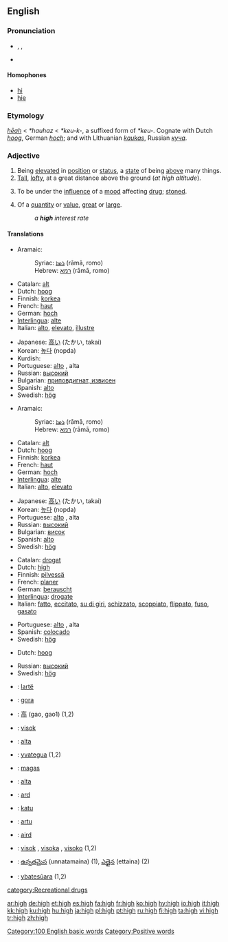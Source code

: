 {{wikipedia}}
==English==
{{rank|herself|year|dear|296|high|above|received|read}}

===Pronunciation===
*{{AHD|hī}}, {{IPA|/haɪ/}}, {{SAMPA|/haI/}}
*{{audio|en-us-high.ogg|Audio (US)}}
*:{{rhymes|aɪ}}

====Homophones====
*[[hi]]
*[[hie]]

===Etymology===
{{OE.}} ''[[heah|hēah]]'' < {{Ger.}} ''*hauhaz'' < {{IE.}} ''*keu-k-'', a suffixed form of ''*keu-''. Cognate with Dutch ''[[hoog]]'', German ''[[hoch]]''; and with Lithuanian ''[[kaukas]]'', Russian ''[[куча]]''.

===Adjective===
{{en-adj|higher|highest}}

# Being [[elevated]] in [[position]] or [[status]], a [[state]] of being [[above]] many things.
# [[tall|Tall]], [[lofty]], at a great distance above the ground (''at high altitude'').
# {{slang}} To be under the [[influence]] of a [[mood]] affecting [[drug]]; [[stoned]].<!--wikisaurus?-->
# Of a [[quantity]] or [[value]], [[great]] or [[large]].
#:''a '''high''' interest rate''

====Translations====
{{trans-top|elevated}}
*Aramaic:
*:Syriac: [[ܪܡܐ]] (rāmā, romo) {{c}}
*:Hebrew: [[רמא]] (rāmā, romo) {{c}}
*Catalan: [[alt]]
*Dutch: [[hoog]]
*Finnish: [[korkea]] 
*French: [[haut]]
*German: [[hoch]] 
*[[Interlingua]]: [[alte]]
*Italian: [[alto]], [[elevato]], [[illustre]]
{{trans-mid}}
*Japanese: [[高い]] (たかい, takai)
*Korean: [[높다]] (nopda)
*Kurdish: {{KUchar|[[به‌رز]]}}
*Portuguese: [[alto]] {{m}}, alta {{f}}
*Russian: [[высокий]] {{m}}
*Bulgarian: [[приповдигнат, извисен]]
*Spanish: [[alto]]
*Swedish: [[hög]]
{{trans-bottom}}

{{trans-top|tall, lofty}}
*Aramaic:
*:Syriac: [[ܪܡܐ]] (rāmā, romo) {{c}}
*:Hebrew: [[רמא]] (rāmā, romo) {{c}}
*Catalan: [[alt]]
*Dutch: [[hoog]]
*Finnish: [[korkea]] 
*French: [[haut]]
*German: [[hoch]] 
*[[Interlingua]]: [[alte]]
*Italian: [[alto]], [[elevato]]
{{trans-mid}}
*Japanese: [[高い]] (たかい, takai)
*Korean: [[높다]] (nopda)
*Portuguese: [[alto]] {{m}}, alta {{f}}
*Russian: [[высокий]] {{m}}
*Bulgarian: [[висок]]
*Spanish: [[alto]]
*Swedish: [[hög]]
{{trans-bottom}}

{{trans-top|slang: stoned}}
*Catalan: [[drogat]]
*Dutch: [[high]]
*Finnish: [[pilvessä]] 
*French: [[planer]] 
*German: [[berauscht]]
*[[Interlingua]]: [[drogate]]
*Italian: [[fatto]], [[eccitato]], [[su di giri]], [[schizzato]], [[scoppiato]], [[flippato]], [[fuso]], [[gasato]]
{{trans-mid}}
*Portuguese: [[alto]] {{m}}, alta {{f}}
*Spanish: [[colocado]]
*Swedish: [[hög]] 
{{trans-bottom}}

{{trans-top|great or large quantity}}
*Dutch: [[hoog]]
{{trans-mid}}
*Russian: [[высокий]] {{m}}
*Swedish: [[hög]]
{{trans-bottom}}

{{checktrans}}
{{trans-top|Translations to be checked}}
*{{ttbc|Albanian}}: [[lartë]]
*{{ttbc|Basque}}: [[gora]]
*{{ttbc|Chinese}}: [[高]] (gao, gao1) (1,2)
*{{ttbc|Croatian}}: [[visok]]
*{{ttbc|Esperanto}}: [[alta]]
*{{ttbc|Guaraní}}: [[yvategua]] (1,2)
*{{ttbc|Hungarian}}: [[magas]]
*{{ttbc|Ido}}: [[alta]]
*{{ttbc|Irish}}: [[ard]]
{{trans-mid}}
*{{ttbc|Pitjantjatjara}}: [[katu]]
*{{ttbc|Sardinian}}: [[artu]]
*{{ttbc|Scottish Gaelic}}: [[aird]]
*{{ttbc|Slovene}}: [[visok]] {{m}}, [[visoka]] {{f}}, [[visoko]] {{n}} (1,2)
*{{ttbc|Telugu}}: [[ఉన్నతమైన]] (unnatamaina) (1), [[ఎత్తైన]] (ettaina) (2)
*{{ttbc|Tupinambá}}: [[ybatesûara]] (1,2)
{{trans-bottom}}

[[Category:100 English basic words]]
[[Category:Positive words]]
[[category:Recreational drugs]]

[[ar:high]]
[[de:high]]
[[et:high]]
[[es:high]]
[[fa:high]]
[[fr:high]]
[[ko:high]]
[[hy:high]]
[[io:high]]
[[it:high]]
[[kk:high]]
[[ku:high]]
[[hu:high]]
[[ja:high]]
[[pl:high]]
[[pt:high]]
[[ru:high]]
[[fi:high]]
[[ta:high]]
[[vi:high]]
[[tr:high]]
[[zh:high]]